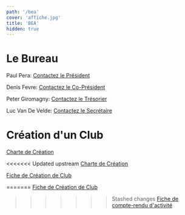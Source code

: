 ```yaml
---
path: '/bea'
cover: 'affiche.jpg'
title: 'BEA'
hidden: true
---
```


# Le Bureau

Paul Pera: [Contactez le Président](mailto:paul.pera@viacesi.fr)

Denis Fevre: [Contactez le Co-Président](mailto:denis.fevre@viacesi.fr)

Peter Giromagny: [Contactez le Trésorier](mailto:peter.giromagny@viacesi.fr)

Luc Van De Velde: [Contactez le Secrétaire](mailto:luc.vandevelde@viacesi.fr)

# Création d'un Club

 <a href="Club/Charte.docx" download>Charte de Création  </a><br />

<<<<<<< Updated upstream
 <a href="Club/Charte.docx" download>Charte de Création  </a><br />

 <a href="Club/creation.docx" download>Fiche de Création de Club  </a><br />

=======
 <a href="Club/creation.docx" download>Fiche de Création de Club  </a><br />

>>>>>>> Stashed changes
 <a href="Club/compte-rendu.docx" download>Fiche de compte-rendu d'activité  </a><br />


